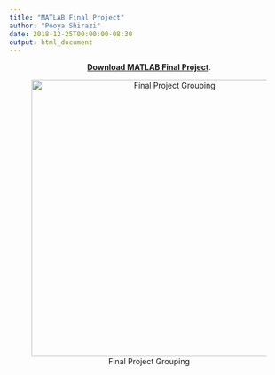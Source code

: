 ```yaml
---
title: "MATLAB Final Project"
author: "Pooya Shirazi"
date: 2018-12-25T00:00:00-08:30
output: html_document
---
```


<center>
[**Download MATLAB Final Project**](file/Programming/MATLAB Final Project.pdf).

![Final Project Grouping](file/Programming/MATLAB Final Project.png){width=500px}
</center>
